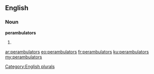 ==English==

===Noun===
'''perambulators'''

# {{plural of|[[perambulator]]}}

[[Category:English plurals]]

[[ar:perambulators]]
[[eo:perambulators]]
[[fr:perambulators]]
[[ku:perambulators]]
[[my:perambulators]]